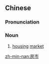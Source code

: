 ==Chinese==
{{zh-forms}}

===Pronunciation===
{{zh-pron
|m=fángshì
|cat=n
}}

===Noun===
{{zh-noun}}

# [[housing]] [[market]]

[[zh-min-nan:房市]]